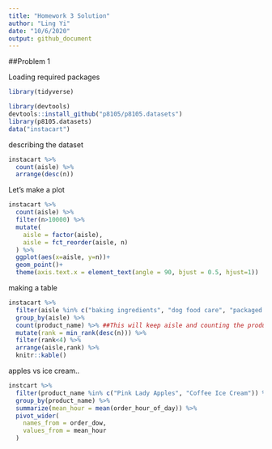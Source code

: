 ```yaml
---
title: "Homework 3 Solution"
author: "Ling Yi"
date: "10/6/2020"
output: github_document
---
```




##Problem 1

Loading required packages

```r
library(tidyverse)
```


```r
library(devtools)
devtools::install_github("p8105/p8105.datasets")
library(p8105.datasets)
data("instacart")
```

describing the dataset

```r
instacart %>% 
  count(aisle) %>% 
  arrange(desc(n))
```

Let's make a plot

```r
instacart %>% 
  count(aisle) %>% 
  filter(n>10000) %>% 
  mutate(
    aisle = factor(aisle),
    aisle = fct_reorder(aisle, n)
  ) %>% 
  ggplot(aes(x=aisle, y=n))+
  geom_point()+
  theme(axis.text.x = element_text(angle = 90, bjust = 0.5, hjust=1))
```

making a table

```r
instacart %>% 
  filter(aisle %in% c("baking ingredients", "dog food care", "packaged vegetables fruits")) %>% 
  group_by(aisle) %>%
  count(product_name) %>% ##This will keep aisle and counting the product name
  mutate(rank = min_rank(desc(n))) %>% 
  filter(rank<4) %>% 
  arrange(aisle,rank) %>% 
  knitr::kable()
```

apples vs ice cream..

```r
instcart %>% 
  filter(product_name %in% c("Pink Lady Apples", "Coffee Ice Cream")) %>% 
  group_by(product_name) %>% 
  summarize(mean_hour = mean(order_hour_of_day)) %>% 
  pivot_wider(
    names_from = order_dow, 
    values_from = mean_hour
  )
```





























